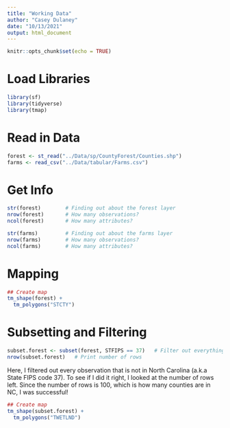 ---
title: "Working Data"
author: "Casey Dulaney"
date: "10/13/2021"
output: html_document
---

```{r setup, include=FALSE}
knitr::opts_chunk$set(echo = TRUE)
```


# Load Libraries
``` {r}
library(sf)
library(tidyverse)
library(tmap)
```



# Read in Data
``` {r} 
forest <- st_read("../Data/sp/CountyForest/Counties.shp")
farms <- read_csv("../Data/tabular/Farms.csv")
```


# Get Info
```{r}
str(forest)        # Finding out about the forest layer
nrow(forest)       # How many observations?
ncol(forest)       # How many attributes?

str(farms)         # Finding out about the farms layer
nrow(farms)        # How many observations?
ncol(farms)        # How many attributes?
```


# Mapping
```{r}
## Create map
tm_shape(forest) +
  tm_polygons("STCTY")
```

# Subsetting and Filtering
``` {r}
subset.forest <- subset(forest, STFIPS == 37)   # Filter out everything but NC
nrow(subset.forest)   # Print number of rows
```

Here, I filtered out every observation that is not in North Carolina (a.k.a State FIPS code 37). To see if I did it right, I looked at the number of rows left. Since the number of rows is 100, which is how many counties are in NC, I was successful!

```{r}

## Create map
tm_shape(subset.forest) +
  tm_polygons("TWETLND")
```